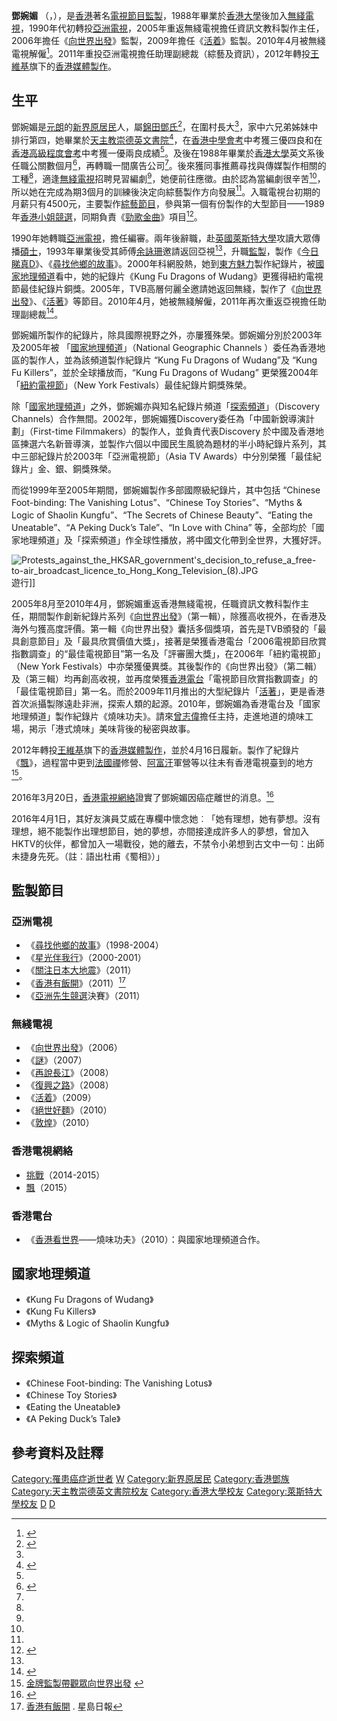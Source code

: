 {{refimprove|time=2012-07-08T06:26:53+00:00}}

{{藝人
| 類型 = 幕後
| 姓名 = 鄧婉媚
| 圖片 = Joani_Tang_Yuen_Mei's_portrait.jpg
| 圖片簡介 = 
| 羅馬拼音 = Tang Yuen Mei
| 英文名 = Joani 
| 綽號 = 
| 出生日期 = 1966年
| 出生地點 = {{HKG-1959}}
| 逝世日期 = {{death_year_and_age|2016|1966}}
| 逝世地點 = {{HKG}}
| 死因 = 癌症
| 國籍 = {{CNHK}}
| 籍貫 = 
| 民族 = [[漢族|漢族]]
| 語言 = [[粵語|粵語]]、[[英語|英語]]、[[普通話|普通話]]
| 教育程度 = [[香港大學|香港大學]]英文系學士<br>[[萊斯特大學|萊斯特大學]]大眾傳播[[碩士|碩士]]
| 母校 = [[天主教崇德英文書院|天主教崇德英文書院]]
| 父母 = 
| 親屬 = 
| 配偶 = 
| 子女 = 
| 職業 = 電視[[監製|監製]]
| 宗教信仰 = 
| 出道日期 = 1988年
| 代表作品 = '''電視節目'''：{{ubl|《[[尋找他鄉的故事|尋找他鄉的故事]]》|《[[向世界出發|向世界出發]]》|《[[活著_(電視節目)|活着]]》|《[[向世界出發|向世界出發]]》}}
| 經紀公司 = [[無綫電視|無綫電視]]（1988年至1990年；2005年至2010年）<br>[[亞洲電視|亞洲電視]]（1990年至1992年；1993年至2005年；2011年至2012年）<br>[[香港媒體製作|香港媒體製作]]（2012年至2016年）
| 活躍年代 = 1980至2010年代
| 官方網站 = 
| iafd = 
| imdb = 
| afdb = 
}}

'''鄧婉媚''' （{{lang-en|Joani Tang}}，{{bd|1966年||2016年|3月20日||CatIdx=D鄧}}），是[[香港|香港]]著名[[電視節目|電視節目]][[監製|監製]]，1988年畢業於[[香港大學|香港大學]]後加入[[無綫電視|無綫電視]]，1990年代初轉投[[亞洲電視|亞洲電視]]，2005年重返無綫電視擔任資訊文教科製作主任，2006年擔任《[[向世界出發|向世界出發]]》監製，2009年擔任《[[活著_(電視節目)|活着]]》監製。2010年4月被無綫電視解僱<ref>{{Cite web |url=http://hk.apple.nextmedia.com/entertainment/art/20100430/13980965 |title=迷雲黨鄧婉媚被炒魷 |accessdate=2016-03-22 |archive-date=2016-04-08 |archive-url=https://web.archive.org/web/20160408205827/http://hk.apple.nextmedia.com/entertainment/art/20100430/13980965 |dead-url=no }}</ref>。2011年重投亞洲電視擔任助理副總裁（綜藝及資訊），2012年轉投[[王維基|王維基]]旗下的[[香港媒體製作|香港媒體製作]]。

==生平==
鄧婉媚是[[元朗|元朗]]的[[新界原居民|新界原居民]]人，屬[[錦田鄧氏|錦田鄧氏]]<ref name="小女人大世界 鄧婉媚">{{cite web|url=http://eastweek.my-magazine.me/main/19770|title=小女人大世界 鄧婉媚|location=[[香港|香港]]|publisher=[[東周刊|東周刊]]|date=2012-05-19|accessdate=2016-09-02|language=zh-hk|archive-date=2016-09-11|archive-url=https://web.archive.org/web/20160911045141/http://eastweek.my-magazine.me/main/19770|dead-url=no}}</ref>，在圍村長大<ref name="小女人大世界 鄧婉媚" />，家中六兄弟姊妹中排行第四，她畢業於[[天主教崇德英文書院|天主教崇德英文書院]]<ref>{{Cite web |url=https://www.facebook.com/STCAAOfficial/posts/1086899068038349:0 |title=天主教崇德英文書院校友會 |accessdate=2016-04-08 |archive-date=2017-03-14 |archive-url=https://web.archive.org/web/20170314122729/https://www.facebook.com/STCAAOfficial/posts/1086899068038349:0 |dead-url=no }}</ref>，在[[香港中學會考|香港中學會考]]中考獲三優四良和在[[香港高級程度會考|香港高級程度會考]]中考獲一優兩良成績<ref name="小女人大世界 鄧婉媚" />。及後在1988年畢業於[[香港大學|香港大學]]英文系後任職公關數個月<ref name="電視風雲半世紀 嘉賓:鄧婉媚(上)">{{cite web |url=https://podcast.rthk.hk/podcast/item.php?pid=486&eid=56285&year=2015&lang=zh-CN |title=電視風雲半世紀 嘉賓:鄧婉媚(上) |last= |first= |date=2015-07-05 |website= |author=香港電台 |access-date=2020-08-03 |quote=}}</ref>，再轉職一間廣告公司<ref name="電視風雲半世紀 嘉賓:鄧婉媚(上)" />。後來獲同事推薦尋找與傳媒製作相關的工種<ref name="電視風雲半世紀 嘉賓:鄧婉媚(上)" />，適逢[[無綫電視|無綫電視]]招聘見習編劇<ref name="電視風雲半世紀 嘉賓:鄧婉媚(上)" />，她便前往應徵。由於認為當編劇很辛苦<ref name="電視風雲半世紀 嘉賓:鄧婉媚(上)" />，所以她在完成為期3個月的訓練後決定向綜藝製作方向發展<ref name="電視風雲半世紀 嘉賓:鄧婉媚(上)" />。入職電視台初期的月薪只有4500元，主要製作[[綜藝節目|綜藝節目]]，參與第一個有份製作的大型節目——1989年[[香港小姐競選|香港小姐競選]]，同期負責《[[勁歌金曲|勁歌金曲]]》項目<ref>{{cite web |url=https://podcast.rthk.hk/podcast/item.php?pid=486&eid=57693&year=2015&list=1&lang=zh-CN |title=電視風雲半世紀 嘉賓:鄧婉媚(下) |last= |first= |date=2015-07-12 |website= |author=香港電台 |access-date=2020-08-03 |quote=}}</ref>。

1990年她轉職[[亞洲電視|亞洲電視]]，擔任編審。兩年後辭職，赴[[英國|英國]][[萊斯特大學|萊斯特大學]]攻讀大眾傳播[[碩士|碩士]]，1993年畢業後受其師傅[[余詠珊|余詠珊]]邀請返回亞視<ref name="電視風雲半世紀 嘉賓:鄧婉媚(上)" />，升職[[監製|監製]]，製作《[[今日睇真D|今日睇真D]]》、《[[尋找他鄉的故事|尋找他鄉的故事]]》。2000年科網股熱，她到[[東方魅力|東方魅力]]製作紀錄片，被[[國家地理頻道|國家地理頻道]]看中，她的紀錄片《Kung Fu Dragons of Wudang》更獲得紐約電視節最佳紀錄片銅獎。2005年，TVB高層何麗全邀請她返回無綫，製作了《[[向世界出發|向世界出發]]》、《[[活著|活著]]》等節目。2010年4月，她被無綫解僱，2011年再次重返亞視擔任助理副總裁<ref>{{Cite web |url=http://www.kornhill.com.hk/next/magdetails.php?book=4&issue=1127&page=0235424371 |title=壹周刊-鄧婉媚訪問 |accessdate=2011-12-01 |archive-date=2014-11-29 |archive-url=https://web.archive.org/web/20141129223321/http://kornhill.com.hk/next/magdetails.php/?book=4&issue=1127&page=0235424371 |dead-url=yes }}</ref>。

鄧婉媚所製作的紀錄片，除具國際視野之外，亦屢獲殊榮。鄧婉媚分別於2003年及2005年被 「[[國家地理頻道|國家地理頻道]]」（National Geographic Channels ）委任為香港地區的製作人，並為該頻道製作紀錄片 “Kung Fu Dragons of Wudang”及 “Kung Fu Killers”，並於全球播放而，“Kung Fu Dragons of Wudang” 更榮獲2004年「[[紐約電視節|紐約電視節]]」（New York Festivals）最佳紀錄片銅獎殊榮。

除「[[國家地理頻道|國家地理頻道]]」之外，鄧婉媚亦與知名紀錄片頻道「[[探索頻道|探索頻道]]」（Discovery Channels）合作無間。2002年，鄧婉媚獲Discovery委任為「中國新銳導演計劃」（First-time Filmmakers）的製作人，並負責代表Discovery 於中國及香港地區揀選六名新晉導演，並製作六個以中國民生風貌為題材的半小時紀錄片系列，其中三部紀錄片於2003年「亞洲電視節」（Asia TV Awards）中分別榮獲「最佳紀錄片」金、銀、銅獎殊榮。

而從1999年至2005年期間，鄧婉媚製作多部國際級紀錄片，其中包括 “Chinese Foot-binding: The Vanishing Lotus”、“Chinese Toy Stories”、“Myths & Logic of Shaolin Kungfu”、“The Secrets of Chinese Beauty”、“Eating the Uneatable”、“A Peking Duck’s Tale”、“In Love with China” 等，全部均於「國家地理頻道」及「探索頻道」作全球性播放，將中國文化帶到全世界，大獲好評。  

[[File:Protests_against_the_HKSAR_government's_decision_to_refuse_a_free-to-air_broadcast_licence_to_Hong_Kong_Television_(8).JPG|thumb]]遊行]]

2005年8月至2010年4月，鄧婉媚重返香港無綫電視，任職資訊文教科製作主任，期間製作創新紀錄片系列《[[向世界出發|向世界出發]]》（第一輯），除獲高收視外，在香港及海外勻獲高度評價。第一輯《向世界出發》囊括多個獎項，首先是TVB頒發的「最具創意節目」及「最具欣賞價值大獎」，接著是榮獲香港電台「2006電視節目欣賞指數調查」的“最佳電視節目”第一名及「評審團大獎」，在2006年「紐約電視節」（New York Festivals）中亦榮獲優異獎。其後製作的《向世界出發》（第二輯）及（第三輯）均再創高收視，並再度榮獲[[香港電台|香港電台]]「電視節目欣賞指數調查」的「最佳電視節目」第一名。而於2009年11月推出的大型紀錄片「[[活著_(電視節目)|活著]]」，更是香港首次派攝製隊遠赴非洲，探索人類的起源。2010年，鄧婉媚為香港電台及「國家地理頻道」製作紀錄片《燒味功夫》。請來[[曾志偉|曾志偉]]擔任主持，走進地道的燒味工場，掲示「港式燒味」美味背後的秘密與故事。

2012年轉投[[王維基|王維基]]旗下的[[香港媒體製作|香港媒體製作]]，並於4月16日履新。製作了紀錄片《[[飄_(紀錄片)|飄]]》，過程當中更到[[法國|法國]][[禪|禪]]修營、[[阿富汗|阿富汗]]軍營等以往未有香港電視臺到的地方<ref>[http://news.sina.com.hk/news/20130113/-2-2870531/1.html  金牌監製帶觀眾向世界出發] {{webarchive|url=https://web.archive.org/web/20130117181535/http://news.sina.com.hk/news/20130113/-2-2870531/1.html |date=2013-01-17 }}</ref>。

2016年3月20日，[[香港電視網絡|香港電視網絡]]證實了鄧婉媚因癌症離世的消息。<ref>{{cite news|url=http://hk.apple.nextmedia.com/enews/realtime/20160321/54890766|title=港視紀錄片《飄》監製離世 王維基：妳是我最尊重的監製|date=2016-03-21|newspaper=蘋果日報 (香港)|accessdate=2016-03-21|archive-date=2016-03-22|archive-url=https://web.archive.org/web/20160322075645/http://hk.apple.nextmedia.com/enews/realtime/20160321/54890766|dead-url=no}}</ref>

2016年4月1日，其好友演員艾威在專欄中懷念她︰「她有理想，她有夢想。沒有理想，絕不能製作出理想節目，她的夢想，亦間接達成許多人的夢想，曾加入HKTV的伙伴，都曾加入一場戰役，她的離去，不禁令小弟想到古文中一句：出師未捷身先死。（註︰語出杜甫《蜀相》）」

== 監製節目 ==
=== 亞洲電視 ===
* 《[[尋找他鄉的故事|尋找他鄉的故事]]》（1998-2004）
* 《[[星光伴我行|星光伴我行]]》（2000-2001）
* 《[[關注日本大地震|關注日本大地震]]》（2011）
* 《[[香港有飯開|香港有飯開]]》（2011）<ref>[http://hk.news.yahoo.com/%E9%A6%99%E6%B8%AF%E6%9C%89%E9%A3%AF%E9%96%8B-223000629.html 香港有飯開] {{Wayback|url=http://hk.news.yahoo.com/%E9%A6%99%E6%B8%AF%E6%9C%89%E9%A3%AF%E9%96%8B-223000629.html |date=20160315233948 }}. 星島日報</ref>
*《[[亞洲先生競選|亞洲先生競選]]決賽》（2011）

=== 無綫電視 ===
* 《[[向世界出發|向世界出發]]》（2006）
* 《[[謎_(資訊節目)|謎]]》（2007）
* 《[[再說長江|再說長江]]》（2008）
* 《[[復興之路|復興之路]]》（2008）
* 《[[活著_(電視節目)|活着]]》（2009）
* 《[[絕世好麵|絕世好麵]]》（2010）
* 《[[敦煌_(纪录片)|敦煌]]》（2010）

===香港電視網絡===
*[[挑戰_(綜藝節目)|挑戰]]（2014-2015）
*[[飄_(紀錄片)|飄]]（2015）

=== 香港電台 ===
* 《[[香港看世界|香港看世界]]——燒味功夫》（2010）：與國家地理頻道合作。

== 國家地理頻道 ==
* 《Kung Fu Dragons of Wudang》
* 《Kung Fu Killers》
* 《Myths & Logic of Shaolin Kungfu》

== 探索頻道 ==
* 《Chinese Foot-binding: The Vanishing Lotus》
* 《Chinese Toy Stories》
* 《Eating the Uneatable》
* 《A Peking Duck’s Tale》

==參考資料及註釋==
{{reflist}}

[[Category:罹患癌症逝世者|Category:罹患癌症逝世者]]
[[Category:邓姓|W]]
[[Category:新界原居民|Category:新界原居民]]
[[Category:香港鄧族|Category:香港鄧族]]
[[Category:天主教崇德英文書院校友|Category:天主教崇德英文書院校友]]
[[Category:香港大學校友|Category:香港大學校友]]
[[Category:萊斯特大學校友|Category:萊斯特大學校友]]
[[Category:前無綫電視監製|D]]
[[Category:前亞洲電視監製|D]]